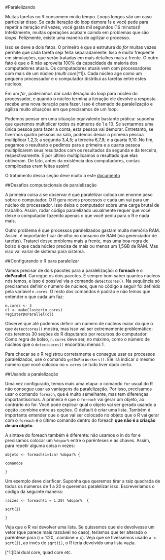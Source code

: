 #Paralelizando

Muitas tarefas no R consomem muito tempo. *Loops* longos são um caso particular disso. Se cada iteração do loop demora 1s e você pede para repetir a iteração mil vezes, você gasta mil segundos (16 minutos)! Infelizmente, muitas operações acabam caindo em problemas que são *loops*. Felizmente, existe uma maneira de agilizar o processo.

Isso se deve a dois fatos. O primeiro é que a estrutura do *for* muitas vezes permite que cada tarefa seja feita separadamente. Isso é muito frequente em simulações, que serão tratadas em mais detalhes mais a frente. O outro fato é que o R não aproveita 100% da capacidade da maioria dos computadores atuais. Os computadores atuais vem com processadores com mais de um núcleo (*multi core*[^1]). Cada núcleo age como um pequeno processador e o computador distribui as tarefas entre estes núcleos.

Em um *for*, poderíamos dar cada iteração do loop para núcleo do processador, e quando o núcleo termina a iteração ele devolve a resposta recebe uma nova iteração para fazer. Isso é chamado de paralelização e agiliza muito situações em que precisamos de um *loop*. 

Podemos pensar em uma situação equivalente bastante prática: suponha que queremos multiplicar todos os números de 1 a 10. Se sentarmos uma única pessoa para fazer a conta, esta pessoa vai demorar. Entretanto, se tivermos quatro pessoas na sala, podemos deixar a primeira pessoa multiplicar 1,2,3; a segunda 3,4,5; a terceira 6,7,8; e a quarta 9,10. No fim, pegamos o resultado e pedimos para a primeira e a quarta pessoa multiplicarem seus resultados com os resultados da segunda e da terceira, respectivamente. E por último multiplicamos o resultado que elas obtiveram. De fato, antes da existência dos computadores, contas complicadas eram feitas assim! 

O tratamento dessa seção deve muito a este [documento](http://michaeljkoontz.weebly.com/uploads/1/9/9/4/19940979/parallel.pdf)

##Desafios computacionais de paralelização

A primeira coisa a se observar é que paralelizar coloca um enorme peso sobre o computador. O R gera novos processos e cada um vai para um núcleo do processador. Isso deixa o computador sobre uma carga brutal de trabalho. Assim, rodar código paralelizado usualmente requer que você deixe o computador fazendo apenas o que você pediu para o R e nada mais. 

Outro problema é que processos paralelizados gastam muita memória RAM. Assim, é importante ficar de olho no consumo de RAM (via gerenciador de tarefas). Tratarei desse problema mais a frente, mas uma boa regra de bolso é que cada núcleo precisa de mais ou menos um 1,5GB de RAM. Mas isso vai variar de sistema para sistema.

##Configurando o R para paralelizar

Vamos precisar de dois pacotes para a paralelização: o **foreach** e o **doParallel**. Carregue os dois pacotes. É sempre bom saber quantos núcleos nós temos, e isso é possível via o comando `detectcores()`. Na sequência só precisamos definir o número de núcleos, que no código a seguir foi definido pela variável `n.cores`. O resto dos comandos é padrão e não temos que entender o que cada um faz:

```
n.cores <- 3
cl <- makeCluster(n.cores)
registerDoParallel(cl)
```

Observe que até podemos definir um número de núcleos maior do que o que `detectcores()` mostra, mas isso vai ser extremamente problemático: nós teremos 30 seções do R disputando por recursos do computador. Como regra de bolso, `n.cores` deve ser, no máximo, como o número de núcleos que o `detectcores()` encontrou menos 1. 

Para checar se o R registrou corretamente e consegue usar os processos paralelizados, use o comando `getDoParWorkers()`. Ele irá indicar o mesmo número que você colocou no `n.cores` se tudo tiver dado certo.

##Usando a paralelização

Uma vez configurado, temos mais uma etapa: o comando `for` usual do R não consegue usar as vantagens da paralelização. Por isso, precisamos usar o comando `foreach`, que é muito semelhante, mas tem diferenças importantíssimas. A primeira é que o `foreach` vai gerar um objeto, ao contrário do for. Você pode explicar qual o objeto vai ser gerado usando a opção .combine entre as opções. O default é criar uma lista. Também é importante entender que o que vai ser colocado no objeto que o R vai gerar com o `foreach` é o último comando dentro do foreach **que não é a criação de um objeto**.

A sintaxe do foreach também é diferente: não usamos o in do for e precisamos colocar um `%dopar%` entre o parênteses e as chaves. Assim, para repetir alguma coisa n vezes: 

```
objeto <- foreach(i=1:n) %dopar% {

comandos

}
```

Um exemplo deve clarificar. Suponha que queremos tirar a raiz quadrada de todos os números de 1 a 20 e queremos paralelizar isso. Escreveríamos o código da seguinte maneira:

```
raizes <- foreach(i = 1:20) %dopar%  {

sqrt(i)

}
```

Veja que o R vai devolver uma lista. Se quissemos que ele devolvesse um vetor (que parece mais razoável no caso), teriamos que ter alterado o parêntese para (i = 1:20, .combine = c). Veja que se tivéssemos usado `a <- sqrt(i)`, ao invés de `sqrt(i)`, o R teria devolvido uma lista vazia. 

[^1:]Dai dual core, quad core etc.